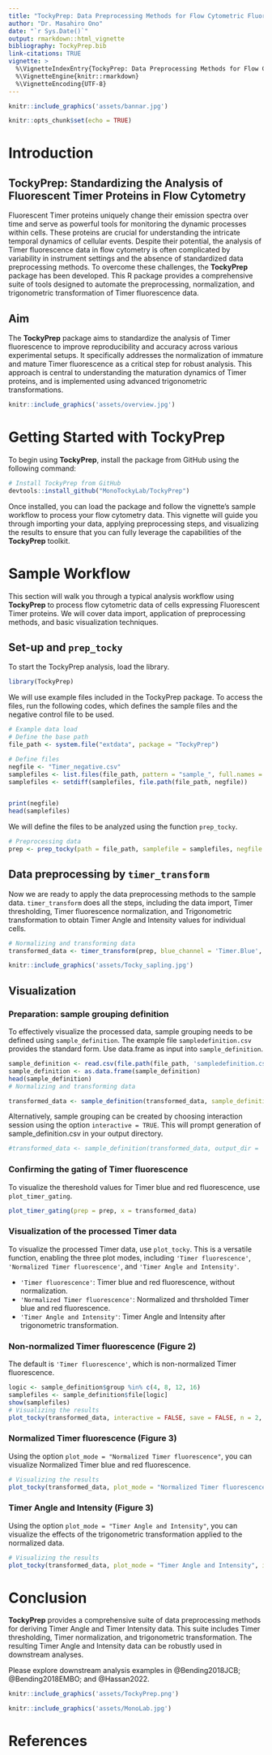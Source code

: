 ```yaml
---
title: "TockyPrep: Data Preprocessing Methods for Flow Cytometric Fluorescent Timer Analysis"
author: "Dr. Masahiro Ono"
date: "`r Sys.Date()`"
output: rmarkdown::html_vignette
bibliography: TockyPrep.bib
link-citations: TRUE
vignette: >
  %\VignetteIndexEntry{TockyPrep: Data Preprocessing Methods for Flow Cytometric Fluorescent Timer Analysis}
  %\VignetteEngine{knitr::rmarkdown}
  %\VignetteEncoding{UTF-8}
---
```



```r
knitr::include_graphics('assets/bannar.jpg')
```


```r
knitr::opts_chunk$set(echo = TRUE)
```

# Introduction

## TockyPrep: Standardizing the Analysis of Fluorescent Timer Proteins in Flow Cytometry

Fluorescent Timer proteins uniquely change their emission spectra over time and serve as powerful tools for monitoring the dynamic processes within cells. These proteins are crucial for understanding the intricate temporal dynamics of cellular events. Despite their potential, the analysis of Timer fluorescence data in flow cytometry is often complicated by variability in instrument settings and the absence of standardized data preprocessing methods. To overcome these challenges, the **TockyPrep** package has been developed. This R package provides a comprehensive suite of tools designed to automate the preprocessing, normalization, and trigonometric transformation of Timer fluorescence data.

## Aim

The **TockyPrep** package aims to standardize the analysis of Timer fluorescence to improve reproducibility and accuracy across various experimental setups. It specifically addresses the normalization of immature and mature Timer fluorescence as a critical step for robust analysis. This approach is central to understanding the maturation dynamics of Timer proteins, and is implemented using advanced trigonometric transformations.

```r
knitr::include_graphics('assets/overview.jpg')
```

# Getting Started with TockyPrep

To begin using **TockyPrep**, install the package from GitHub using the following command:

```R
# Install TockyPrep from GitHub
devtools::install_github("MonoTockyLab/TockyPrep")

```

Once installed, you can load the package and follow the vignette's sample workflow to process your flow cytometry data. This vignette will guide you through importing your data, applying preprocessing steps, and visualizing the results to ensure that you can fully leverage the capabilities of the **TockyPrep** toolkit.

# Sample Workflow

This section will walk you through a typical analysis workflow using **TockyPrep** to process flow cytometric data of cells expressing Fluorescent Timer proteins. We will cover data import, application of preprocessing methods, and basic visualization techniques.

## Set-up and `prep_tocky`

To start the TockyPrep analysis, load the library.

```r
library(TockyPrep)
```

We will use example files included in the TockyPrep package. To access the files, run the following codes, which defines the sample files and the negative control file to be used.

```r
# Example data load
# Define the base path
file_path <- system.file("extdata", package = "TockyPrep")

# Define files
negfile <- "Timer_negative.csv"
samplefiles <- list.files(file_path, pattern = "sample_", full.names = FALSE)
samplefiles <- setdiff(samplefiles, file.path(file_path, negfile))


print(negfile)
head(samplefiles)

```

We will define the files to be analyzed using the function `prep_tocky`.
```r
# Preprocessing data
prep <- prep_tocky(path = file_path, samplefile = samplefiles, negfile = negfile, interactive = FALSE)

```


## Data preprocessing by `timer_transform`

Now we are ready to apply the data preprocessing methods to the sample data. `timer_transform` does all the steps, including the data import, Timer thresholding, Timer fluorescence normalization, and Trigonometric transformation to obtain Timer Angle and Intensity values for individual cells.

```r

# Normalizing and transforming data
transformed_data <- timer_transform(prep, blue_channel = 'Timer.Blue', red_channel = 'Timer.Red', select = FALSE, verbose = FALSE)
```

```r
knitr::include_graphics('assets/Tocky_sapling.jpg')
```

## Visualization

### Preparation: sample grouping definition

To effectively visualize the processed data, sample grouping needs to be defined using `sample_definition`. The example file `sampledefinition.csv` provides the standard form. Use data.frame as input into `sample_definition`.

```r
sample_definition <- read.csv(file.path(file_path, 'sampledefinition.csv'))
sample_definition <- as.data.frame(sample_definition)
head(sample_definition)
# Normalizing and transforming data

transformed_data <- sample_definition(transformed_data, sample_definition = sample_definition, interactive = FALSE)

```

Alternatively, sample grouping can be created by choosing interaction session using the option `interactive = TRUE`. This will prompt generation of sample_definition.csv in your output directory.

```r
#transformed_data <- sample_definition(transformed_data, output_dir = 'outuput', interactive = TRUE)

```



### Confirming the gating of Timer fluorescence

To visualize the thereshold values for Timer blue and red fluorescence, use `plot_timer_gating`.

```r
plot_timer_gating(prep = prep, x = transformed_data)

```

### Visualization of the processed Timer data


To visualize the processed Timer data, use `plot_tocky`. This is a versatile function, enabling the three plot modes, including `'Timer fluorescence'`, `'Normalized Timer fluorescence'`, and `'Timer Angle and Intensity'`.

- `'Timer fluorescence'`: Timer blue and red fluorescence, without normalization.
- `'Normalized Timer fluorescence'`: Normalized and thrsholded Timer blue and red fluorescence.
- `'Timer Angle and Intensity'`: Timer Angle and Intensity after trigonometric transformation.

### Non-normalized Timer fluorescence (Figure 2)
The default is `'Timer fluorescence'`, which is non-normalized Timer fluorescence.

```r

logic <- sample_definition$group %in% c(4, 8, 12, 16)
samplefiles <- sample_definition$file[logic]
show(samplefiles)
# Visualizing the results
plot_tocky(transformed_data, interactive = FALSE, save = FALSE, n = 2, samplefile = samplefiles, verbose = FALSE)

```

### Normalized Timer fluorescence (Figure 3)
Using the option `plot_mode = "Normalized Timer fluorescence"`, you can visualize Normalized Timer blue and red fluorescence.



```r
# Visualizing the results
plot_tocky(transformed_data, plot_mode = "Normalized Timer fluorescence", interactive = FALSE, save = FALSE, n = 2, samplefile = samplefiles, verbose = FALSE)
```

### Timer Angle and Intensity (Figure 3)
Using the option `plot_mode = "Timer Angle and Intensity"`, you can visualize the effects of the trigonometric transformation applied to the normalized data.

```r
# Visualizing the results
plot_tocky(transformed_data, plot_mode = "Timer Angle and Intensity", interactive = FALSE, save = FALSE, n = 2, samplefile = samplefiles, verbose = FALSE)
```

# Conclusion

**TockyPrep** provides a comprehensive suite of data preprocessing methods for deriving Timer Angle and Timer Intensity data. This suite includes Timer thresholding, Timer normalization, and trigonometric transformation. The resulting Timer Angle and Intensity data can be robustly used in downstream analyses.

Please explore downstream analysis examples in @Bending2018JCB; @Bending2018EMBO; and @Hassan2022.

```r
knitr::include_graphics('assets/TockyPrep.png')
```


```r
knitr::include_graphics('assets/MonoLab.jpg')
```


# References